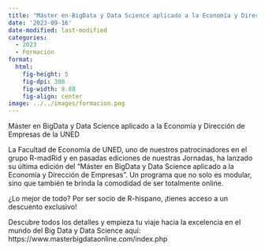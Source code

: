 ```yaml
---
title: "Máster en BigData y Data Science aplicado a la Economía y Dirección de Empresas de la UNED"
date: '2023-09-16'
date-modified: last-modified
categories:
  - 2023
  - Formación
format: 
  html: 
    fig-height: 5
    fig-dpi: 300
    fig-width: 8.88
    fig-align: center
image: ../../images/formacion.png
---
```


Máster en BigData y Data Science aplicado a la Economía y Dirección de Empresas de la UNED

La Facultad de Economía de UNED, uno de nuestros patrocinadores en el grupo R-madRid y en pasadas ediciones de nuestras Jornadas, ha lanzado su última edición del "Máster en BigData y Data Science aplicado a la Economía y Dirección de Empresas". Un programa que no solo es modular, sino que también te brinda la comodidad de ser totalmente online.

¿Lo mejor de todo? Por ser socio de R-hispano, ¡tienes acceso a un descuento exclusivo!

Descubre todos los detalles y empieza tu viaje hacia la excelencia en el mundo del Big Data y Data Science aquí: https://www.masterbigdataonline.com/index.php
